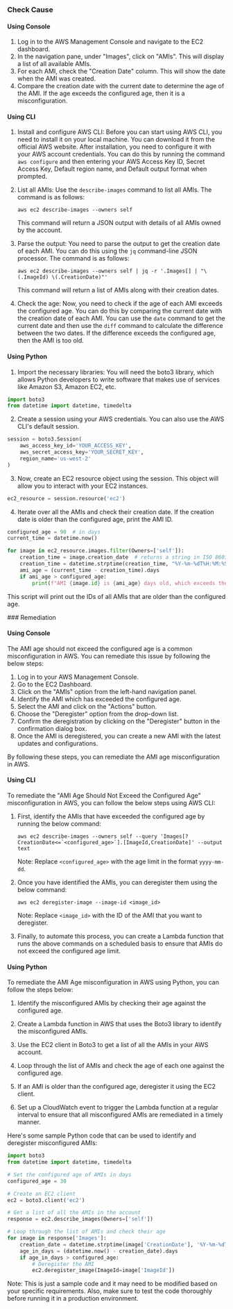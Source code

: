 

<Tabs><Tab title='Cause'>
### Check Cause

#### Using Console

1. Log in to the AWS Management Console and navigate to the EC2 dashboard.
2. In the navigation pane, under "Images", click on "AMIs". This will display a list of all available AMIs.
3. For each AMI, check the "Creation Date" column. This will show the date when the AMI was created.
4. Compare the creation date with the current date to determine the age of the AMI. If the age exceeds the configured age, then it is a misconfiguration.

#### Using CLI

1. Install and configure AWS CLI: Before you can start using AWS CLI, you need to install it on your local machine. You can download it from the official AWS website. After installation, you need to configure it with your AWS account credentials. You can do this by running the command `aws configure` and then entering your AWS Access Key ID, Secret Access Key, Default region name, and Default output format when prompted.

2. List all AMIs: Use the `describe-images` command to list all AMIs. The command is as follows:

   ```
   aws ec2 describe-images --owners self
   ```

   This command will return a JSON output with details of all AMIs owned by the account.

3. Parse the output: You need to parse the output to get the creation date of each AMI. You can do this using the `jq` command-line JSON processor. The command is as follows:

   ```
   aws ec2 describe-images --owners self | jq -r '.Images[] | "\(.ImageId) \(.CreationDate)"'
   ```

   This command will return a list of AMIs along with their creation dates.

4. Check the age: Now, you need to check if the age of each AMI exceeds the configured age. You can do this by comparing the current date with the creation date of each AMI. You can use the `date` command to get the current date and then use the `diff` command to calculate the difference between the two dates. If the difference exceeds the configured age, then the AMI is too old.

#### Using Python

1. Import the necessary libraries: You will need the boto3 library, which allows Python developers to write software that makes use of services like Amazon S3, Amazon EC2, etc.

```python
import boto3
from datetime import datetime, timedelta
```

2. Create a session using your AWS credentials. You can also use the AWS CLI's default session.

```python
session = boto3.Session(
    aws_access_key_id='YOUR_ACCESS_KEY',
    aws_secret_access_key='YOUR_SECRET_KEY',
    region_name='us-west-2'
)
```

3. Now, create an EC2 resource object using the session. This object will allow you to interact with your EC2 instances.

```python
ec2_resource = session.resource('ec2')
```

4. Iterate over all the AMIs and check their creation date. If the creation date is older than the configured age, print the AMI ID.

```python
configured_age = 90  # in days
current_time = datetime.now()

for image in ec2_resource.images.filter(Owners=['self']):
    creation_time = image.creation_date  # returns a string in ISO 8601 format: YYYY-MM-DDTHH:MM:SSZ
    creation_time = datetime.strptime(creation_time, "%Y-%m-%dT%H:%M:%S.%fZ")  # convert to datetime object
    ami_age = (current_time - creation_time).days
    if ami_age > configured_age:
        print(f"AMI {image.id} is {ami_age} days old, which exceeds the configured age of {configured_age} days.")
```

This script will print out the IDs of all AMIs that are older than the configured age.

</Tab>

<Tab title='Remediation'>
### Remediation

#### Using Console

The AMI age should not exceed the configured age is a common misconfiguration in AWS. You can remediate this issue by following the below steps:

1. Log in to your AWS Management Console.
2. Go to the EC2 Dashboard.
3. Click on the "AMIs" option from the left-hand navigation panel.
4. Identify the AMI which has exceeded the configured age.
5. Select the AMI and click on the "Actions" button.
6. Choose the "Deregister" option from the drop-down list.
7. Confirm the deregistration by clicking on the "Deregister" button in the confirmation dialog box.
8. Once the AMI is deregistered, you can create a new AMI with the latest updates and configurations.

By following these steps, you can remediate the AMI age misconfiguration in AWS.

#### Using CLI

To remediate the "AMI Age Should Not Exceed the Configured Age" misconfiguration in AWS, you can follow the below steps using AWS CLI:

1. First, identify the AMIs that have exceeded the configured age by running the below command:

   ```
   aws ec2 describe-images --owners self --query 'Images[?CreationDate<=`<configured_age>`].[ImageId,CreationDate]' --output text
   ```

   Note: Replace `<configured_age>` with the age limit in the format `yyyy-mm-dd`.

2. Once you have identified the AMIs, you can deregister them using the below command:

   ```
   aws ec2 deregister-image --image-id <image_id>
   ```

   Note: Replace `<image_id>` with the ID of the AMI that you want to deregister.

3. Finally, to automate this process, you can create a Lambda function that runs the above commands on a scheduled basis to ensure that AMIs do not exceed the configured age limit.

#### Using Python

To remediate the AMI Age misconfiguration in AWS using Python, you can follow the steps below:

1. Identify the misconfigured AMIs by checking their age against the configured age.

2. Create a Lambda function in AWS that uses the Boto3 library to identify the misconfigured AMIs.

3. Use the EC2 client in Boto3 to get a list of all the AMIs in your AWS account.

4. Loop through the list of AMIs and check the age of each one against the configured age.

5. If an AMI is older than the configured age, deregister it using the EC2 client.

6. Set up a CloudWatch event to trigger the Lambda function at a regular interval to ensure that all misconfigured AMIs are remediated in a timely manner.

Here's some sample Python code that can be used to identify and deregister misconfigured AMIs:

```python
import boto3
from datetime import datetime, timedelta

# Set the configured age of AMIs in days
configured_age = 30

# Create an EC2 client
ec2 = boto3.client('ec2')

# Get a list of all the AMIs in the account
response = ec2.describe_images(Owners=['self'])

# Loop through the list of AMIs and check their age
for image in response['Images']:
    creation_date = datetime.strptime(image['CreationDate'], '%Y-%m-%dT%H:%M:%S.%fZ')
    age_in_days = (datetime.now() - creation_date).days
    if age_in_days > configured_age:
        # Deregister the AMI
        ec2.deregister_image(ImageId=image['ImageId'])
```

Note: This is just a sample code and it may need to be modified based on your specific requirements. Also, make sure to test the code thoroughly before running it in a production environment.


</Tab>
</Tabs>